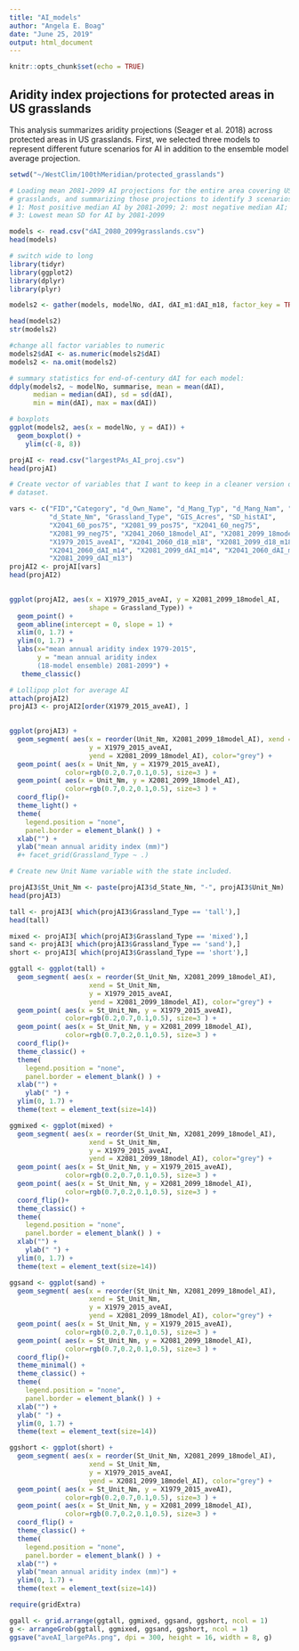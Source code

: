 ```yaml
---
title: "AI_models"
author: "Angela E. Boag"
date: "June 25, 2019"
output: html_document
---
```


```r
knitr::opts_chunk$set(echo = TRUE)
```

## Aridity index projections for protected areas in US grasslands

This analysis summarizes aridity projections (Seager et al. 2018) across
protected areas in US grasslands. First, we selected three models to represent
different future scenarios for AI in addition to the ensemble model average
projection. 

```r
setwd("~/WestClim/100thMeridian/protected_grasslands")

# Loading mean 2081-2099 AI projections for the entire area covering US plains
# grasslands, and summarizing those projections to identify 3 scenarios. 
# 1: Most positive median AI by 2081-2099; 2: most negative median AI; 
# 3: Lowest mean SD for AI by 2081-2099

models <- read.csv("dAI_2080_2099grasslands.csv")
head(models)

# switch wide to long
library(tidyr)
library(ggplot2)
library(dplyr)
library(plyr)

models2 <- gather(models, modelNo, dAI, dAI_m1:dAI_m18, factor_key = TRUE)

head(models2)
str(models2)

#change all factor variables to numeric
models2$dAI <- as.numeric(models2$dAI)
models2 <- na.omit(models2)

# summary statistics for end-of-century dAI for each model:
ddply(models2, ~ modelNo, summarise, mean = mean(dAI),
      median = median(dAI), sd = sd(dAI),
      min = min(dAI), max = max(dAI)) 

# boxplots
ggplot(models2, aes(x = modelNo, y = dAI)) + 
  geom_boxplot() +
    ylim(c(-8, 8))

```

```r
projAI <- read.csv("largestPAs_AI_proj.csv")
head(projAI)

# Create vector of variables that I want to keep in a cleaner version of this 
# dataset. 

vars <- c("FID","Category", "d_Own_Name", "d_Mang_Typ", "d_Mang_Nam", "Unit_Nm",
          "d_State_Nm", "Grassland_Type", "GIS_Acres", "SD_histAI",
          "X2041_60_pos75", "X2081_99_pos75", "X2041_60_neg75", 
          "X2081_99_neg75", "X2041_2060_18model_AI", "X2081_2099_18model_AI",
          "X1979_2015_aveAI", "X2041_2060_d18_m18", "X2081_2099_d18_m18", 
          "X2041_2060_dAI_m14", "X2081_2099_dAI_m14", "X2041_2060_dAI_m13",
          "X2081_2099_dAI_m13")
projAI2 <- projAI[vars]
head(projAI2)
          

ggplot(projAI2, aes(x = X1979_2015_aveAI, y = X2081_2099_18model_AI, 
                    shape = Grassland_Type)) +
  geom_point() +
  geom_abline(intercept = 0, slope = 1) +
  xlim(0, 1.7) +
  ylim(0, 1.7) +
  labs(x="mean annual aridity index 1979-2015", 
       y = "mean annual aridity index 
       (18-model ensemble) 2081-2099") +
   theme_classic()

```

```r
# Lollipop plot for average AI
attach(projAI2)
projAI3 <- projAI2[order(X1979_2015_aveAI), ]
          

ggplot(projAI3) +
  geom_segment( aes(x = reorder(Unit_Nm, X2081_2099_18model_AI), xend = Unit_Nm, 
                    y = X1979_2015_aveAI, 
                    yend = X2081_2099_18model_AI), color="grey") +
  geom_point( aes(x = Unit_Nm, y = X1979_2015_aveAI), 
              color=rgb(0.2,0.7,0.1,0.5), size=3 ) +
  geom_point( aes(x = Unit_Nm, y = X2081_2099_18model_AI), 
              color=rgb(0.7,0.2,0.1,0.5), size=3 ) +
  coord_flip()+
  theme_light() +
  theme(
    legend.position = "none",
    panel.border = element_blank() ) +
  xlab("") +
  ylab("mean annual aridity index (mm)")
  #+ facet_grid(Grassland_Type ~ .)

```

```r

# Create new Unit Name variable with the state included. 

projAI3$St_Unit_Nm <- paste(projAI3$d_State_Nm, "-", projAI3$Unit_Nm)
head(projAI3)

tall <- projAI3[ which(projAI3$Grassland_Type == 'tall'),]
head(tall)

mixed <- projAI3[ which(projAI3$Grassland_Type == 'mixed'),]
sand <- projAI3[ which(projAI3$Grassland_Type == 'sand'),]
short <- projAI3[ which(projAI3$Grassland_Type == 'short'),]

ggtall <- ggplot(tall) +
  geom_segment( aes(x = reorder(St_Unit_Nm, X2081_2099_18model_AI), 
                    xend = St_Unit_Nm, 
                    y = X1979_2015_aveAI, 
                    yend = X2081_2099_18model_AI), color="grey") +
  geom_point( aes(x = St_Unit_Nm, y = X1979_2015_aveAI), 
              color=rgb(0.2,0.7,0.1,0.5), size=3 ) +
  geom_point( aes(x = St_Unit_Nm, y = X2081_2099_18model_AI), 
              color=rgb(0.7,0.2,0.1,0.5), size=3 ) +
  coord_flip()+
  theme_classic() +
  theme(
    legend.position = "none",
    panel.border = element_blank() ) +
  xlab("") +
    ylab(" ") +
  ylim(0, 1.7) +
  theme(text = element_text(size=14))

ggmixed <- ggplot(mixed) +
  geom_segment( aes(x = reorder(St_Unit_Nm, X2081_2099_18model_AI), 
                    xend = St_Unit_Nm, 
                    y = X1979_2015_aveAI, 
                    yend = X2081_2099_18model_AI), color="grey") +
  geom_point( aes(x = St_Unit_Nm, y = X1979_2015_aveAI), 
              color=rgb(0.2,0.7,0.1,0.5), size=3 ) +
  geom_point( aes(x = St_Unit_Nm, y = X2081_2099_18model_AI), 
              color=rgb(0.7,0.2,0.1,0.5), size=3 ) +
  coord_flip()+
  theme_classic() +
  theme(
    legend.position = "none",
    panel.border = element_blank() ) +
  xlab("") +
    ylab(" ") +
  ylim(0, 1.7) +
  theme(text = element_text(size=14))

ggsand <- ggplot(sand) +
  geom_segment( aes(x = reorder(St_Unit_Nm, X2081_2099_18model_AI), 
                    xend = St_Unit_Nm, 
                    y = X1979_2015_aveAI, 
                    yend = X2081_2099_18model_AI), color="grey") +
  geom_point( aes(x = St_Unit_Nm, y = X1979_2015_aveAI), 
              color=rgb(0.2,0.7,0.1,0.5), size=3 ) +
  geom_point( aes(x = St_Unit_Nm, y = X2081_2099_18model_AI), 
              color=rgb(0.7,0.2,0.1,0.5), size=3 ) +
  coord_flip()+
  theme_minimal() +
  theme_classic() +
  theme(
    legend.position = "none",
    panel.border = element_blank() ) +
  xlab("") +
  ylab(" ") +
  ylim(0, 1.7) +
  theme(text = element_text(size=14))

ggshort <- ggplot(short) +
  geom_segment( aes(x = reorder(St_Unit_Nm, X2081_2099_18model_AI), 
                    xend = St_Unit_Nm, 
                    y = X1979_2015_aveAI, 
                    yend = X2081_2099_18model_AI), color="grey") +
  geom_point( aes(x = St_Unit_Nm, y = X1979_2015_aveAI), 
              color=rgb(0.2,0.7,0.1,0.5), size=3 ) +
  geom_point( aes(x = St_Unit_Nm, y = X2081_2099_18model_AI), 
              color=rgb(0.7,0.2,0.1,0.5), size=3 ) +
  coord_flip() +
  theme_classic() +
  theme(
    legend.position = "none",
    panel.border = element_blank() ) +
  xlab("") +
  ylab("mean annual aridity index (mm)") +
  ylim(0, 1.7) +
  theme(text = element_text(size=14))

require(gridExtra)

ggall <- grid.arrange(ggtall, ggmixed, ggsand, ggshort, ncol = 1)
g <- arrangeGrob(ggtall, ggmixed, ggsand, ggshort, ncol = 1)
ggsave("aveAI_largePAs.png", dpi = 300, height = 16, width = 8, g)

```